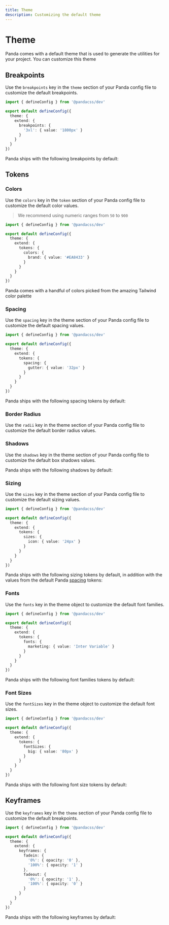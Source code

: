```yaml
---
title: Theme
description: Customizing the default theme
---
```


# Theme

Panda comes with a default theme that is used to generate the utilities for your project. You can customize this theme

## Breakpoints

Use the `breakpoints` key in the `theme` section of your Panda config file to customize the default breakpoints.

```ts filename="panda.config.ts"
import { defineConfig } from '@pandacss/dev'

export default defineConfig({
  theme: {
    extend: {
      breakpoints: {
        '3xl': { value: '1800px' }
      }
    }
  }
})
```

Panda ships with the following breakpoints by default:

<TokenDocs type="breakpoints" />

## Tokens

### Colors

Use the `colors` key in the `token` section of your Panda config file to customize the default color values.

> We recommend using numeric ranges from `50` to `900`

```ts filename="panda.config.ts"
import { defineConfig } from '@pandacss/dev'

export default defineConfig({
  theme: {
    extend: {
      tokens: {
        colors: {
          brand: { value: '#EA8433' }
        }
      }
    }
  }
})
```

Panda comes with a handful of colors picked from the amazing Tailwind color palette

<TokenDocs type="colors" />

### Spacing

Use the `spacing` key in the theme section of your Panda config file to customize the default spacing values.

```ts filename="panda.config.ts"
import { defineConfig } from '@pandacss/dev'

export default defineConfig({
  theme: {
    extend: {
      tokens: {
        spacing: {
          gutter: { value: '32px' }
        }
      }
    }
  }
})
```

Panda ships with the following spacing tokens by default:

<TokenDocs type="spacing" />

### Border Radius

Use the `radii` key in the theme section of your Panda config file to customize the default border radius values.

<TokenDocs type="radii" />

### Shadows

Use the `shadows` key in the theme section of your Panda config file to customize the default box shadows values.

Panda ships with the following shadows by default:

<TokenDocs type="shadows" />

### Sizing


Use the `sizes` key in the theme section of your Panda config file to customize the default sizing values.

```ts filename="panda.config.ts"
import { defineConfig } from '@pandacss/dev'

export default defineConfig({
  theme: {
    extend: {
      tokens: {
        sizes: {
          icon: { value: '24px' }
        }
      }
    }
  }
})
```

Panda ships with the following sizing tokens by default, in addition with the values from the default Panda [spacing](#spacing) tokens:

<TokenDocs type="sizing" />

### Fonts

Use the `fonts` key in the theme object to customize the default font families.

```ts filename="panda.config.ts"
import { defineConfig } from '@pandacss/dev'

export default defineConfig({
  theme: {
    extend: {
      tokens: {
        fonts: {
          marketing: { value: 'Inter Variable' }
        }
      }
    }
  }
})
```

Panda ships with the following font families tokens by default:

<TokenDocs type="fonts" />

### Font Sizes

Use the `fontSizes` key in the theme object to customize the default font sizes.

```ts filename="panda.config.ts"
import { defineConfig } from '@pandacss/dev'

export default defineConfig({
  theme: {
    extend: {
      tokens: {
        fontSizes: {
          big: { value: '80px' }
        }
      }
    }
  }
})
```

Panda ships with the following font size tokens by default:

<TokenDocs type="fontSizes" />

## Keyframes

Use the `keyframes` key in the `theme` section of your Panda config file to customize the default breakpoints.

```ts filename="panda.config.ts"
import { defineConfig } from '@pandacss/dev'

export default defineConfig({
  theme: {
    extend: {
      keyframes: {
        fadein: {
          '0%': { opacity: '0' },
          '100%': { opacity: '1' }
        },
        fadeout: {
          '0%': { opacity: '1' },
          '100%': { opacity: '0' }
        }
      }
    }
  }
})
```

Panda ships with the following keyframes by default:

<TokenDocs type="keyframes" />